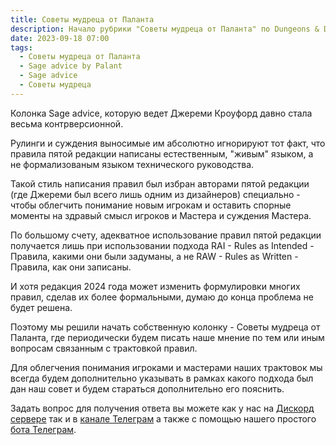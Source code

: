 ```yaml
---
title: Советы мудреца от Паланта
description: Начало рубрики "Советы мудреца от Паланта" по Dungeons & Dragons
date: 2023-09-18 07:00
tags:
  - Советы мудреца от Паланта
  - Sage advice by Palant
  - Sage advice
  - Советы мудреца
---
```


Колонка Sage advice, которую ведет Джереми Кроуфорд давно стала весьма контрверсионной.

Рулинги и суждения выносимые им абсолютно игнорируют тот факт, что правила пятой редакции написаны естественным, "живым" языком, а не формализованым языком технического руководства.

Такой стиль написания правил был избран авторами пятой редакции (где Джереми был всего лишь одним из дизайнеров) специально - чтобы облегчить понимание новым игрокам и оставить спорные моменты на здравый смысл игроков и Мастера и суждения Мастера.

По большому счету, адекватное использование правил пятой редакции получается лишь при использовании подхода RAI - Rules as Intended - Правила, какими они были задуманы, а не RAW - Rules as Written - Правила, как они записаны.

И хотя редакция 2024 года может изменить формулировки многих правил, сделав их более формальными, думаю до конца проблема не будет решена.

Поэтому мы решили начать собственную колонку - Советы мудреца от Паланта, где периодически будем писать наше мнение по тем или иным вопросам связанным с трактовкой правил.

Для облегчения понимания игроками и мастерами наших трактовок мы всегда будем дополнительно указывать в рамках какого подхода был дан наш совет и будем стараться дополнительно его пояснить.

Задать вопрос для получения ответа вы можете как у нас на [Дискорд сервере](https://discord.gg/yrJqvCqU3w) так и в [канале Телеграм](https://t.me/cyborgs_and_mages) а также с помощью нашего простого [бота Телеграм](https://t.me/cyborgsandmagesbot).
